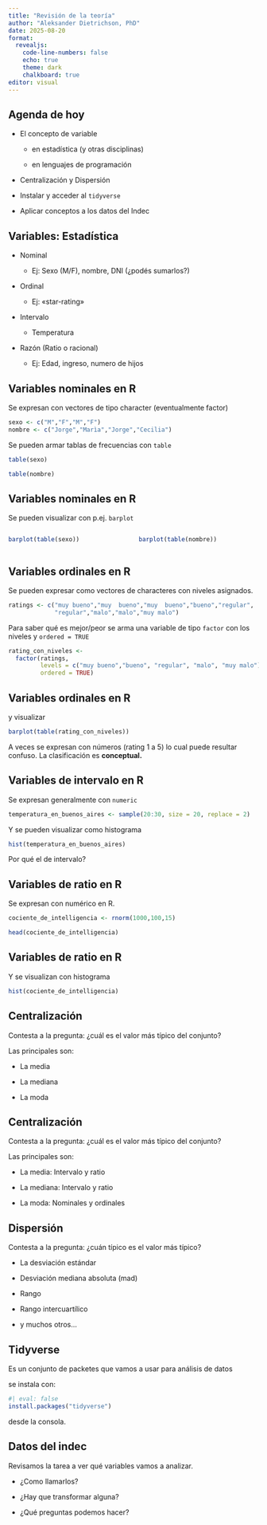 ```yaml
---
title: "Revisión de la teoría"
author: "Aleksander Dietrichson, PhD"
date: 2025-08-20
format: 
  revealjs: 
    code-line-numbers: false
    echo: true
    theme: dark
    chalkboard: true
editor: visual
---
```


## Agenda de hoy

-   El concepto de variable

    -   en estadística (y otras disciplinas)

    -   en lenguajes de programación

-   Centralización y Dispersión

-   Instalar y acceder al `tidyverse`

-   Aplicar conceptos a los datos del Indec

## Variables: Estadística

-   Nominal

    -   Ej: Sexo (M/F), nombre, DNI (¿podés sumarlos?)

-   Ordinal

    -   Ej: «star-rating»

-   Intervalo

    -   Temperatura

-   Razón (Ratio o racional)

    -   Ej: Edad, ingreso, numero de hijos

## Variables nominales en R

Se expresan con vectores de tipo character (eventualmente factor)

```r
sexo <- c("M","F","M","F")
nombre <- c("Jorge","Marìa","Jorge","Cecilia")
```

Se pueden armar tablas de frecuencias con `table`

```r
table(sexo)
```

```r
table(nombre)
```

## Variables nominales en R

Se pueden visualizar con p.ej. `barplot`

::::: columns
::: {.column width="50%"}
```r
barplot(table(sexo))
```
:::

::: {.column width="50%"}
```r
barplot(table(nombre))
```
:::
:::::

## Variables ordinales en R

Se pueden expresar como vectores de characteres con niveles asignados.

```r
ratings <- c("muy bueno","muy  bueno","muy  bueno","bueno","regular",
             "regular","malo","malo","muy malo")
```

Para saber qué es mejor/peor se arma una variable de tipo `factor` con los niveles y `ordered = TRUE`

```r
rating_con_niveles <- 
  factor(ratings, 
         levels = c("muy bueno","bueno", "regular", "malo", "muy malo"), #en orden acá
         ordered = TRUE)
```

## Variables ordinales en R

y visualizar

```r
barplot(table(rating_con_niveles))
```

A veces se expresan con números (rating 1 a 5) lo cual puede resultar confuso. La clasificación es **conceptual.**

## Variables de intervalo en R

Se expresan generalmente con `numeric`

```r
temperatura_en_buenos_aires <- sample(20:30, size = 20, replace = 2)
```

Y se pueden visualizar como histograma

```r
hist(temperatura_en_buenos_aires)
```

Por qué el de intervalo?

## Variables de ratio en R

Se expresan con numérico en R.

```r
cociente_de_intelligencia <- rnorm(1000,100,15)
```

```r
head(cociente_de_intelligencia)
```

## Variables de ratio en R

Y se visualizan con histograma

```r
hist(cociente_de_intelligencia)
```

## Centralización

Contesta a la pregunta: ¿cuál es el valor más típico del conjunto?

Las principales son:

-   La media

-   La mediana

-   La moda

## Centralización

Contesta a la pregunta: ¿cuál es el valor más típico del conjunto?

Las principales son:

-   La media: Intervalo y ratio

-   La mediana: Intervalo y ratio

-   La moda: Nominales y ordinales

## Dispersión

Contesta a la pregunta: ¿cuán típico es el valor más típico?

-   La desviación estándar

-   Desviación mediana absoluta (mad)

-   Rango

-   Rango intercuartílico

-   y muchos otros...

## Tidyverse

Es un conjunto de packetes que vamos a usar para análisis de datos

se instala con:

```r
#| eval: false
install.packages("tidyverse")
```

desde la consola.

## Datos del indec

Revisamos la tarea a ver qué variables vamos a analizar.

-   ¿Como llamarlos?

-   ¿Hay que transformar alguna?

-   ¿Qué preguntas podemos hacer?
